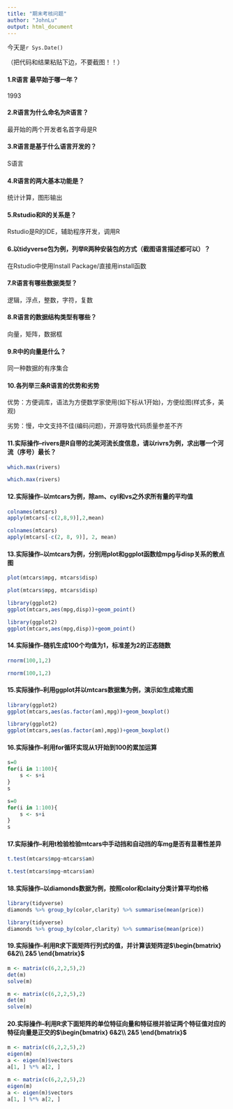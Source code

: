 ```yaml
---
title: "期末考核问题"
author: "JohnLu"
output: html_document
---
```


今天是`r Sys.Date()`

（把代码和结果粘贴下边，不要截图！！）

#### 1.R语言 最早始于哪一年？

1993

#### 2.R语言为什么命名为R语言？

最开始的两个开发者名首字母是R

#### 3.R语言是基于什么语言开发的？

S语言

#### 4.R语言的两大基本功能是？

统计计算，图形输出

#### 5.Rstudio和R的关系是？

Rstudio是R的IDE，辅助程序开发，调用R

#### 6.以tidyverse包为例，列举R两种安装包的方式（截图语言描述都可以）？

在Rstudio中使用Install Package/直接用install函数

#### 7.R语言有哪些数据类型？

逻辑，浮点，整数，字符，复数

#### 8.R语言的数据结构类型有哪些？

向量，矩阵，数据框

#### 9.R中的向量是什么？

同一种数据的有序集合

#### 10.各列举三条R语言的优势和劣势

优势：方便调库，语法为方便数学家使用(如下标从1开始)，方便绘图(样式多，美观)

劣势：慢，中文支持不佳(编码问题)，开源导致代码质量参差不齐


#### 11.实际操作–rivers是R自带的北美河流长度信息，请以rivrs为例，求出哪一个河流（序号）最长？

```R
which.max(rivers)
```

```r
which.max(rivers)
```

#### 12.实际操作–以mtcars为例，除am、cyl和vs之外求所有量的平均值

```R
colnames(mtcars)
apply(mtcars[-c(2,8,9)],2,mean)
```

```r
colnames(mtcars)
apply(mtcars[-c(2, 8, 9)], 2, mean)
```

#### 13.实际操作–以mtcars为例，分别用plot和ggplot函数绘mpg与disp关系的散点图

```R
plot(mtcars$mpg, mtcars$disp)
```

```r
plot(mtcars$mpg, mtcars$disp)
```

```R
library(ggplot2)
ggplot(mtcars,aes(mpg,disp))+geom_point()
```

```r
library(ggplot2)
ggplot(mtcars,aes(mpg,disp))+geom_point()
```

#### 14.实际操作–随机生成100个均值为1，标准差为2的正态随数

```R
rnorm(100,1,2)
```

```r
rnorm(100,1,2)
```

#### 15.实际操作–利用ggplot并以mtcars数据集为例，演示如生成箱式图

```R
library(ggplot2)
ggplot(mtcars,aes(as.factor(am),mpg))+geom_boxplot()
```

```r
library(ggplot2)
ggplot(mtcars,aes(as.factor(am),mpg))+geom_boxplot()
```

#### 16.实际操作–利用for循环实现从1开始到100的累加运算

```R
s=0
for(i in 1:100){
	s <- s+i
}
s
```

```r
s=0
for(i in 1:100){
	s <- s+i
}
s
```

#### 17.实际操作–利用t检验检验mtcars中手动挡和自动挡的车mg是否有显著性差异

```R
t.test(mtcars$mpg~mtcars$am)
```

```r
t.test(mtcars$mpg~mtcars$am)
```

#### 18.实际操作–以diamonds数据为例，按照color和claity分类计算平均价格

```r
library(tidyverse)
diamonds %>% group_by(color,clarity) %>% summarise(mean(price))
```

```r
library(tidyverse)
diamonds %>% group_by(color,clarity) %>% summarise(mean(price))
```

#### 19.实际操作–利用R求下面矩阵行列式的值，并计算该矩阵逆$\begin{bmatrix}
6&2\\
2&5
\end{bmatrix}$

```r
m <- matrix(c(6,2,2,5),2)
det(m)
solve(m)
```

```r
m <- matrix(c(6,2,2,5),2)
det(m)
solve(m)
```

#### 20.实际操作–利用R求下面矩阵的单位特征向量和特征根并验证两个特征值对应的特征向量是正交的$\begin{bmatrix}
6&2\\
2&5
\end{bmatrix}$

```R
m <- matrix(c(6,2,2,5),2)
eigen(m)
a <- eigen(m)$vectors
a[1, ] %*% a[2, ]
```
```r
m <- matrix(c(6,2,2,5),2)
eigen(m)
a <- eigen(m)$vectors
a[1, ] %*% a[2, ]
```